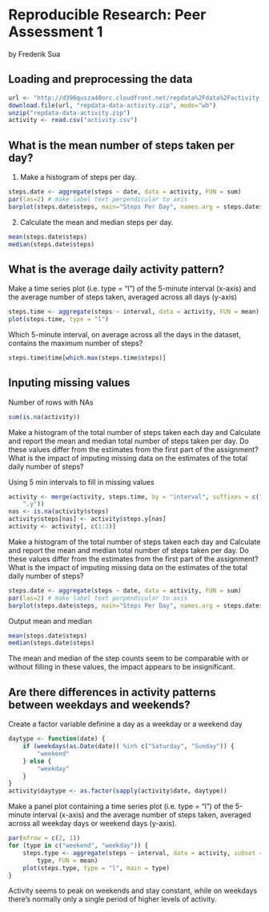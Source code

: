 # Reproducible Research: Peer Assessment 1
by Frederik Sua

## Loading and preprocessing the data

```r
url <- "http://d396qusza40orc.cloudfront.net/repdata%2Fdata%2Factivity.zip"
download.file(url, "repdata-data-activity.zip", mode="wb")
unzip("repdata-data-activity.zip")
activity <- read.csv("activity.csv")
```

## What is the mean number of steps taken per day?

1. Make a histogram of steps per day.

```r
steps.date <- aggregate(steps ~ date, data = activity, FUN = sum)
par(las=2) # make label text perpendicular to axis
barplot(steps.date$steps, main="Steps Per Day", names.arg = steps.date$date, ylab = "steps")
```

2. Calculate the mean and median steps per day.

```r
mean(steps.date$steps)
median(steps.date$steps)
```

## What is the average daily activity pattern?

Make a time series plot (i.e. type = "l") of the 5-minute interval (x-axis) and the average number of steps taken, averaged across all days (y-axis)

```r
steps.time <- aggregate(steps ~ interval, data = activity, FUN = mean)
plot(steps.time, type = "l")
```

Which 5-minute interval, on average across all the days in the dataset, contains the maximum number of steps?

```r
steps.time$time[which.max(steps.time$steps)]
```
## Inputing missing values

Number of rows with NAs

```r
sum(is.na(activity))
```

Make a histogram of the total number of steps taken each day and Calculate and report the mean and median total number of steps taken per day. Do these values differ from the estimates from the first part of the assignment? What is the impact of imputing missing data on the estimates of the total daily number of steps?

Using 5 min intervals to fill in missing values

```r
activity <- merge(activity, steps.time, by = "interval", suffixes = c("", 
    ".y"))
nas <- is.na(activity$steps)
activity$steps[nas] <- activity$steps.y[nas]
activity <- activity[, c(1:3)]
```
Make a histogram of the total number of steps taken each day and Calculate and report the mean and median total number of steps taken per day. Do these values differ from the estimates from the first part of the assignment? What is the impact of imputing missing data on the estimates of the total daily number of steps?

```r
steps.date <- aggregate(steps ~ date, data = activity, FUN = sum)
par(las=2) # make label text perpendicular to axis
barplot(steps.date$steps, main="Steps Per Day", names.arg = steps.date$date, ylab = "steps")
```

Output mean and median

```r
mean(steps.date$steps)
median(steps.date$steps)
```

The mean and median of the step counts seem to be comparable with or without filling in these values, the impact appears to be insignificant.

## Are there differences in activity patterns between weekdays and weekends?

Create a factor variable definine a day as a weekday or a weekend day

```r
daytype <- function(date) {
    if (weekdays(as.Date(date)) %in% c("Saturday", "Sunday")) {
        "weekend"
    } else {
        "weekday"
    }
}
activity$daytype <- as.factor(sapply(activity$date, daytype))
```

Make a panel plot containing a time series plot (i.e. type = "l") of the 5-minute interval (x-axis) and the average number of steps taken, averaged across all weekday days or weekend days (y-axis).

```r
par(mfrow = c(2, 1))
for (type in c("weekend", "weekday")) {
    steps.type <- aggregate(steps ~ interval, data = activity, subset = activity$daytype == 
        type, FUN = mean)
    plot(steps.type, type = "l", main = type)
}
```

Activity seems to peak on weekends and stay constant, while on weekdays there's normally only a single period of higher levels of activity.
